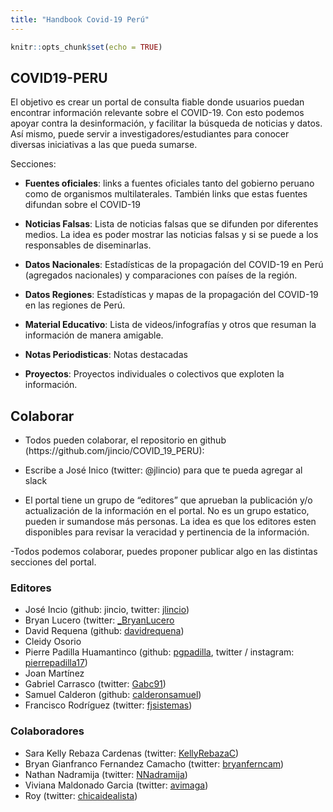 ```yaml
---
title: "Handbook Covid-19 Perú"
---
```


```r
knitr::opts_chunk$set(echo = TRUE)
```

## COVID19-PERU

El objetivo es crear un portal de consulta fiable donde usuarios puedan encontrar información relevante sobre el COVID-19. Con esto podemos apoyar contra la desinformación, y facilitar la búsqueda de noticias y datos. 
Así mismo, puede servir a investigadores/estudiantes para conocer diversas iniciativas a las que pueda sumarse. 

Secciones:

- **Fuentes oficiales**: links a fuentes oficiales tanto del gobierno peruano como de organismos multilaterales. También links que estas fuentes difundan sobre el COVID-19

- **Noticias Falsas**: Lista de noticias falsas que se difunden por diferentes medios. La idea es poder mostrar las noticias falsas y si se puede a los responsables de diseminarlas. 

- **Datos Nacionales**: Estadísticas de la propagación del COVID-19 en Perú (agregados nacionales) y comparaciones con países de la región.

- **Datos Regiones**: Estadísticas y mapas de la propagación del COVID-19 en las regiones de Perú.

- **Material Educativo**: Lista de videos/infografías y otros que resuman la información de manera amigable. 

- **Notas Periodisticas**: Notas destacadas 

- **Proyectos**: Proyectos individuales o colectivos que exploten la información. 

## Colaborar

- Todos pueden colaborar, el repositorio en github (https://github.com/jincio/COVID_19_PERU): 
- Escribe a José Inico (twitter: @jlincio) para que te pueda agregar al slack

- El portal tiene un grupo de "editores" que aprueban la publicación y/o actualización de la información en el portal. No es un grupo estatico, pueden ir sumandose más personas. La idea es que los editores esten disponibles para revisar la veracidad y pertinencia de la información.

-Todos podemos colaborar, puedes proponer publicar algo en las distintas secciones del portal.

### Editores

- José Incio (github: jincio, twitter: [jlincio](https://twitter.com/jlincio))
- Bryan Lucero (twitter: [_BryanLucero](https://twitter.com/_BryanLucero)
- David Requena (github: [davidrequena](https://github.com/davidrequena))
- Cleidy Osorio
- Pierre Padilla Huamantinco (github: [pgpadilla](https://github.com/pgpadilla), twitter / instagram: [pierrepadilla17](https://twitter.com/pierrepadilla17))
- Joan Martínez
- Gabriel Carrasco (twitter: [Gabc91](https://twitter.com/Gabc91))
- Samuel Calderon (github: [calderonsamuel](https://github.com/calderonsamuel))
- Francisco Rodríguez (twitter: [fjsistemas](https://twitter.com/fjsistemas))


### Colaboradores

  - Sara Kelly Rebaza Cardenas (twitter: [KellyRebazaC](https://twitter.com/KellyRebazaC))
  - Bryan Gianfranco Fernandez Camacho (twitter: [bryanferncam](https://twitter.com/bryanferncam))
  - Nathan Nadramija (twitter: [NNadramija](https://twitter.com/nnnadramija))
  - Viviana Maldonado Garcia (twitter: [avimaga](https://twitter.com/avimaga))
  - Roy (twitter: [chicaidealista](https://twitter.com/chicaidealista))
